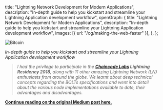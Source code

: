   title: "Lightning Network Development for Modern Applications",
  description:
    "In-depth guide to help you kickstart and streamline your Lightning Application development workflow",
  openGraph: {
    title: "Lightning Network Development for Modern Applications",
    description:
      "In-depth guide to help you kickstart and streamline your Lightning Application development workflow",
    images: [{ url: "/og/making-the-web-faster" }],
  },
};

<Image
  src="https://miro.medium.com/v2/resize:fit:4800/format:webp/1*MvmkfDX42IMkDCN3JYalUQ.png"
  alt="Bitcoin"
  className="rounded-full bg-gray-100 block mt-2 mb-5 mx-auto sm:float-right sm:ml-5 sm:mb-5 grayscale hover:grayscale-0"
  unoptimized
  priority
/>

_In-depth guide to help you kickstart and streamline your Lightning Application development workflow_

> _I had the privilege to participate in the **[Chaincode Labs](https://chaincode.com) Lightning Residency 2018**, along with 11 other amazing Lightning Network (LN) enthusiasts from around the globe. We learnt about deep technical concepts regarding the BOLTs specifications and went into detail about the various node implementations available to date, their advantages and disadvantages._

**[Continue reading on the original Medium post here.](https://medium.com/lightwork/lightning-network-development-for-modern-applications-e4dd012dac82)**

